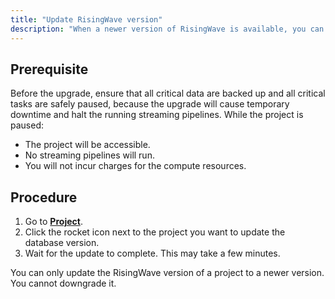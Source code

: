 ```yaml
---
title: "Update RisingWave version"
description: "When a newer version of RisingWave is available, you can update the database version of your project to the latest. See the [Release Notes of RisingWave](/release-notes/) for feature updates of each version."
---
```


## Prerequisite

Before the upgrade, ensure that all critical data are backed up and all critical tasks are safely paused, because the upgrade will cause temporary downtime and halt the running streaming pipelines. While the project is paused:

* The project will be accessible.
* No streaming pipelines will run.
* You will not incur charges for the compute resources.

## Procedure

1. Go to [**Project**](https://cloud.risingwave.com/project/home/).
2. Click the rocket icon next to the project you want to update the database version.
3. Wait for the update to complete. This may take a few minutes.

<Note>
You can only update the RisingWave version of a project to a newer version. You cannot downgrade it.
</Note>
